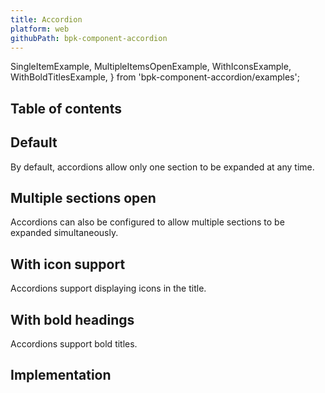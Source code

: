 ```yaml
---
title: Accordion
platform: web
githubPath: bpk-component-accordion
---
```



  SingleItemExample,
  MultipleItemsOpenExample,
  WithIconsExample,
  WithBoldTitlesExample,
} from 'bpk-component-accordion/examples';


## Table of contents

## Default

By default, accordions allow only one section to be expanded at any time.

<PresentationBlock>
  <SingleItemExample />
</PresentationBlock>

## Multiple sections open

Accordions can also be configured to allow multiple sections to be expanded simultaneously.

<PresentationBlock>
  <MultipleItemsOpenExample />
</PresentationBlock>

## With icon support

Accordions support displaying icons in the title.

<PresentationBlock>
  <WithIconsExample />
</PresentationBlock>

## With bold headings

Accordions support bold titles.

<PresentationBlock>
  <WithBoldTitlesExample />
</PresentationBlock>

## Implementation

<Readme />
